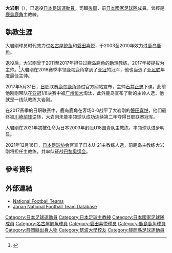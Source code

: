 {{Infobox football biography
|name=大岩剛
|image= Go Oiwa in press conference before ACL Final 2018.jpg
|fullname=大岩剛
|birth_date={{Birth date and age|1972|6|23}}
|cityofbirth=[[靜岡縣|靜岡縣]][[靜岡市|靜岡市]]
|countryofbirth={{JPN}}
|height=1.80 m
|position=[[後衛_(足球)|後衛]]
|currentclub=
| youthyears1 = 1988–1990
| youthclubs1 = 静岡市立清水商業高等学校
| youthyears2 = 1991–1994
| youthclubs2 = [[筑波大學|筑波大學]]
| years1 = 1995–2000
| clubs1 = [[名古屋鯨魚|名古屋鯨魚]]
| caps1 = 172
| goals1 = 6
| years2 = 2000–2002
| clubs2 = [[磐田喜悅|磐田喜悅]]
| caps2 = 49
| goals2 = 2
| years3 = 2003–2010
| clubs3 = [[鹿島鹿角|鹿島鹿角]]
| caps3 = 165
| goals3 = 2
| nationalyears1 = 2000–2002
| nationalteam1 = [[日本國家足球隊|日本]]
| nationalcaps1 = 3
| nationalgoals1 = 0
| manageryears1 = 2011–2017
| managerclubs1 = [[鹿島鹿角|鹿島鹿角]] (助理)
| manageryears2 = 2017–2020
| managerclubs2 = [[鹿島鹿角|鹿島鹿角]]
| manageryears3 = 2021
| managerclubs3 = 日本U-18
| manageryears4 = 2022–
| managerclubs4 = [[日本23歲以下國家足球隊|日本U-21]]
| pcupdate       = 2010年12月31日
| ntupdate       = 2000年6月11日
}}
'''大岩剛'''（{{Bd|1972年|6月23日||}}），已退役[[日本|日本]][[足球|足球]][[運動員|運動員]]，司職[[後衛|後衛]]，前[[日本國家足球隊|日本國家足球隊]]成員。曾經是[[鹿島鹿角|鹿島鹿角]]主教練。

==執教生涯==
大岩刚球员时代效力过[[名古屋鲸鱼|名古屋鲸鱼]]和[[磐田喜悦|磐田喜悦]]，于2003至2010年效力过[[鹿岛鹿角|鹿岛鹿角]]。

退役后，大岩刚曾于2011至2017年担任过鹿岛鹿角的助理教练，2017年被提拔为主帅。<ref>{{Cite web|url=http://www.so-net.ne.jp/antlers/news/release/60252|title=鹿島アントラーズ オフィシャルサイト|last=鹿島アントラーズFC|first=株式会社|website=www.so-net.ne.jp|date=31 May 2017|access-date=2021-08-04|archive-date=2017-06-04|archive-url=https://web.archive.org/web/20170604201141/http://www.so-net.ne.jp/antlers/news/release/60252|dead-url=no}}</ref>大岩刚在2018赛季率领鹿岛鹿角拿到了[[亚冠|亚冠]]的冠军，他也当选了[[亚足联|亚足联]]年度最佳主帅。

2017年5月31日，[[日职|日职]]联赛[[鹿岛鹿角|鹿岛鹿角]]通过官方网站宣布，主帅[[石井正忠|石井正忠]]下课，此前他刚刚带队在[[亚冠|亚冠]]1/8决赛中被[[广州恒大|广州恒大]]淘汰，此外鹿岛宣布了新的主帅人选，他就是一线队教练大岩刚。

在2017赛季的日职联赛中，鹿岛鹿角在客场0-0战平了大岩刚的[[磐田喜悦|磐田喜悦]]，他们最终被[[川崎前锋|川崎前锋]]逆转，大岩刚未能率领球队成功连续第二年夺得日职联赛冠军。

大岩刚在2021年初被任命为日本2003年龄段U18国青队主教练，率领球队进步明显。

2021年12月16日，[[日本足球协会|日本足球协会]]官宣了日本U-21主教练人选，前鹿岛主教练大岩刚将担任主教练，并率队征战[[巴黎奥运会|巴黎奥运会]]。

==參考資料==
{{Reflist}}

==外部連結==
*[http://www.national-football-teams.com/v2/player.php?id=11212 National Football Teams]{{Webarchive|url=https://archive.is/20130427083957/http://www.national-football-teams.com/v2/player.php?id=11212 |date=2013-04-27 }}
*[https://web.archive.org/web/20160319075005/http://www.japannationalfootballteam.com/en/players/oiwa_go.html Japan National Football Team Database]

[[Category:日本足球運動員|Category:日本足球運動員]]
[[Category:日本足球主教練|Category:日本足球主教練]]
[[Category:日本國家足球隊成員|Category:日本國家足球隊成員]]
[[Category:名古屋鯨魚球員|Category:名古屋鯨魚球員]]
[[Category:磐田喜悦球员|Category:磐田喜悦球员]]
[[Category:鹿島鹿角球員|Category:鹿島鹿角球員]]
[[Category:靜岡縣出身人物|Category:靜岡縣出身人物]]
[[Category:筑波大學校友|Category:筑波大學校友]]
[[Category:靜岡縣足球運動員|Category:靜岡縣足球運動員]]